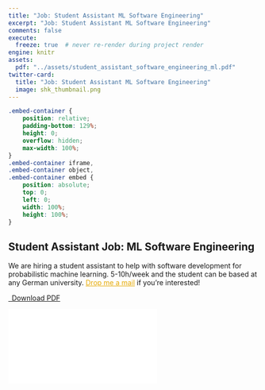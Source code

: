 ```yaml
---
title: "Job: Student Assistant ML Software Engineering"
excerpt: "Job: Student Assistant ML Software Engineering"
comments: false
execute:
  freeze: true  # never re-render during project render
engine: knitr 
assets:
  pdf: "../assets/student_assistant_software_engineering_ml.pdf"
twitter-card:
  title: "Job: Student Assistant ML Software Engineering"
  image: shk_thumbnail.png
---
```


```css
.embed-container {
    position: relative;
    padding-bottom: 129%;
    height: 0;
    overflow: hidden;
    max-width: 100%;
}
.embed-container iframe,
.embed-container object,
.embed-container embed {
    position: absolute;
    top: 0;
    left: 0;
    width: 100%;
    height: 100%;
}
```



:::{.column-page}
# Student Assistant Job: ML Software Engineering

We are hiring a student assistant to help with software development for probabilistic machine learning. 5-10h/week and the student can be based at any German university.
<a href="mailto:mail.marvinschmitt@gmail.com?subject=Student assistant ML software engineering" target="_blank" style="color: #E6AA04;">Drop me a mail</a> if you're interested!

```{=html}
<p class="text-center">
  <a class="btn btn-primary btn-lg cv-download" href="`r rmarkdown::metadata$assets$pdf`" target="_blank">
    <i class="fa-solid fa-file-arrow-down"></i>&ensp;Download PDF
  </a>
</p>
<div class="embed-container">
  <iframe src="`r rmarkdown::metadata$assets$pdf`" style="border: 0.5px"></iframe>
</div>
```

:::